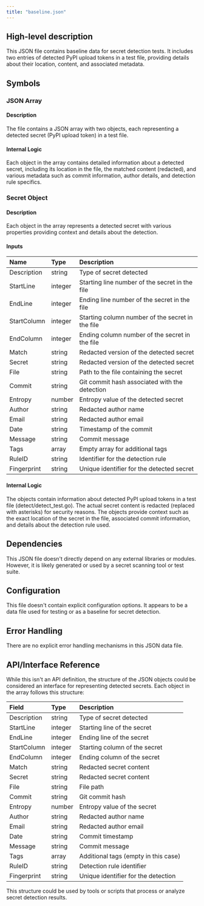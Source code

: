 ```yaml
---
title: "baseline.json"
---
```


## High-level description
This JSON file contains baseline data for secret detection tests. It includes two entries of detected PyPI upload tokens in a test file, providing details about their location, content, and associated metadata.

## Symbols

### JSON Array
#### Description
The file contains a JSON array with two objects, each representing a detected secret (PyPI upload token) in a test file.

#### Internal Logic
Each object in the array contains detailed information about a detected secret, including its location in the file, the matched content (redacted), and various metadata such as commit information, author details, and detection rule specifics.

### Secret Object
#### Description
Each object in the array represents a detected secret with various properties providing context and details about the detection.

#### Inputs
| Name | Type | Description |
|:-----|:-----|:------------|
| Description | string | Type of secret detected |
| StartLine | integer | Starting line number of the secret in the file |
| EndLine | integer | Ending line number of the secret in the file |
| StartColumn | integer | Starting column number of the secret in the file |
| EndColumn | integer | Ending column number of the secret in the file |
| Match | string | Redacted version of the detected secret |
| Secret | string | Redacted version of the detected secret |
| File | string | Path to the file containing the secret |
| Commit | string | Git commit hash associated with the detection |
| Entropy | number | Entropy value of the detected secret |
| Author | string | Redacted author name |
| Email | string | Redacted author email |
| Date | string | Timestamp of the commit |
| Message | string | Commit message |
| Tags | array | Empty array for additional tags |
| RuleID | string | Identifier for the detection rule |
| Fingerprint | string | Unique identifier for the detected secret |

#### Internal Logic
The objects contain information about detected PyPI upload tokens in a test file (detect/detect_test.go). The actual secret content is redacted (replaced with asterisks) for security reasons. The objects provide context such as the exact location of the secret in the file, associated commit information, and details about the detection rule used.

## Dependencies
This JSON file doesn't directly depend on any external libraries or modules. However, it is likely generated or used by a secret scanning tool or test suite.

## Configuration
This file doesn't contain explicit configuration options. It appears to be a data file used for testing or as a baseline for secret detection.

## Error Handling
There are no explicit error handling mechanisms in this JSON data file.

## API/Interface Reference
While this isn't an API definition, the structure of the JSON objects could be considered an interface for representing detected secrets. Each object in the array follows this structure:

| Field | Type | Description |
|:------|:-----|:------------|
| Description | string | Type of secret detected |
| StartLine | integer | Starting line of the secret |
| EndLine | integer | Ending line of the secret |
| StartColumn | integer | Starting column of the secret |
| EndColumn | integer | Ending column of the secret |
| Match | string | Redacted secret content |
| Secret | string | Redacted secret content |
| File | string | File path |
| Commit | string | Git commit hash |
| Entropy | number | Entropy value of the secret |
| Author | string | Redacted author name |
| Email | string | Redacted author email |
| Date | string | Commit timestamp |
| Message | string | Commit message |
| Tags | array | Additional tags (empty in this case) |
| RuleID | string | Detection rule identifier |
| Fingerprint | string | Unique identifier for the detection |

This structure could be used by tools or scripts that process or analyze secret detection results.